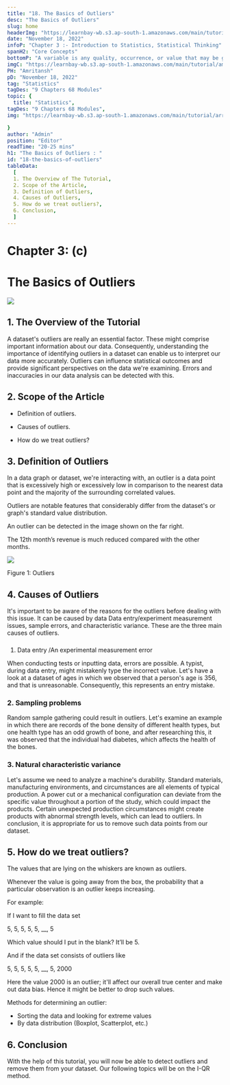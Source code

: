 ```yaml
---
title: "18. The Basics of Outliers"
desc: "The Basics of Outliers"
slug: home
headerImg: "https://learnbay-wb.s3.ap-south-1.amazonaws.com/main/tutorial/Statistics+Header.png"
date: "November 18, 2022"
infoP: "Chapter 3 :- Introduction to Statistics, Statistical Thinking"
spanH2: "Core Concepts"
bottomP: "A variable is any quality, occurrence, or value that may be gauged or noted. In other words, a variable is regarded as a study item's quality. The selection of the variables to be investigated is important for an efficient experimental procedure."
imgC: "https://learnbay-wb.s3.ap-south-1.amazonaws.com/main/tutorial/amritansh.png"
PH: "Amritansh"
pD: "November 18, 2022"
tag: "Statistics"
tagDes: "9 Chapters 68 Modules"
topic: {
  title: "Statistics",
tagDes: "9 Chapters 68 Modules",
img: "https://learnbay-wb.s3.ap-south-1.amazonaws.com/main/tutorial/arrow.png"

}
author: "Admin"
position: "Editor"
readTime: "20-25 mins"
h1: "The Basics of Outliers : "
id: "18-the-basics-of-outliers"
tableData:
  [
  1. The Overview of The Tutorial, 
  2. Scope of the Article,  
  3. Definition of Outliers,  
  4. Causes of Outliers,  
  5. How do we treat outliers?,
  6. Conclusion,
  ]
---
```





# **Chapter 3: (c)**

# **The Basics of Outliers**




<img src="https://learnbay-wb.s3.ap-south-1.amazonaws.com/main/tutorial/statistics/The+Basics+of+Outliers.jpg"></img>



## 1. The Overview of the Tutorial

A dataset's outliers are really an essential factor. These might comprise important information about our data. Consequently, understanding the importance of identifying outliers in a dataset can enable us to interpret our data more accurately. Outliers can influence statistical outcomes and provide significant perspectives on the data we're examining. Errors and inaccuracies in our data analysis can be detected with this.


## 2. Scope of the Article


* Definition of outliers.


* Causes of outliers.


* How do we treat outliers?


## 3. Definition of Outliers

In a data graph or dataset, we're interacting with, an outlier is a data point that is excessively high or excessively low in comparison to the nearest data point and the majority of the surrounding correlated values.

Outliers are notable features that considerably differ from the dataset's or graph's standard value distribution.

An outlier can be detected in the image shown on the far right.

The 12th month’s revenue is much reduced compared with the other months.




<img src="https://learnbay-wb.s3.ap-south-1.amazonaws.com/main/tutorial/statistics/The+Basics+of+Outliers+sub.jpg"></img>



Figure 1: Outliers


## 4. Causes of Outliers


It's important to be aware of the reasons for the outliers before dealing with this issue. It can be caused by data Data entry/experiment measurement issues, sample errors, and characteristic variance. These are the three main causes of outliers.


### 
1.    Data entry /An experimental measurement error

When conducting tests or inputting data, errors are possible. A typist, during data entry, might mistakenly type the incorrect value. Let's have a look at a dataset of ages in which we observed that a person's age is 356, and that is unreasonable. Consequently, this represents an entry mistake.


### 2. Sampling problems

Random sample gathering could result in outliers. Let's examine an example in which there are records of the bone density of different health types, but one health type has an odd growth of bone, and after researching this, it was observed that the individual had diabetes, which affects the health of the bones.


### 3. Natural characteristic variance

Let's assume we need to analyze a machine's durability. Standard materials, manufacturing environments, and circumstances are all elements of typical production. A power cut or a mechanical configuration can deviate from the specific value throughout a portion of the study, which could impact the products. Certain unexpected production circumstances might create products with abnormal strength levels, which can lead to outliers. In conclusion, it is appropriate for us to remove such data points from our dataset.


## 5. How do we treat outliers?

The values that are lying on the whiskers are known as outliers.

Whenever the value is going away from the box, the probability that a particular observation is an outlier keeps increasing.

For example:

If I want to fill the data set

5, 5, 5, 5, 5, __, 5

Which value should I put in the blank? It’ll be 5.

And if the data set consists of outliers like

5, 5, 5, 5, 5, __, 5, 2000

Here the value 2000 is an outlier; it'll affect our overall true center and make out data bias. Hence it might be better to drop such values.

Methods for determining an outlier:



* Sorting the data and looking for extreme values
* By data distribution (Boxplot, Scatterplot, etc.)


## 6. Conclusion

With the help of this tutorial, you will now be able to detect outliers and remove them from your dataset. Our following topics will be on the I-QR method.
